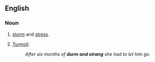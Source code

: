 ==English==
{{see|Sturm|Drang}}
===Noun===
{{en-noun|-}}

# {{literal}} [[storm]] and [[stress]].
# [[turmoil|Turmoil]].
#: ''After six months of '''durm and strang''' she had to let him go.''